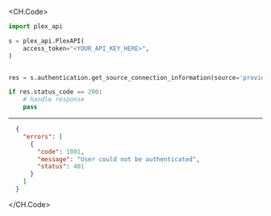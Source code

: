 
<CH.Code>
```python GetSourceConnectionInformation.py
import plex_api

s = plex_api.PlexAPI(
    access_token="<YOUR_API_KEY_HERE>",
)


res = s.authentication.get_source_connection_information(source='provider://provider-identifier')

if res.status_code == 200:
    # handle response
    pass
```
---

```json Example Response
  {
    "errors": [
      {
        "code": 1001,
        "message": "User could not be authenticated",
        "status": 401
      }
    ]
  }
```
</CH.Code>
